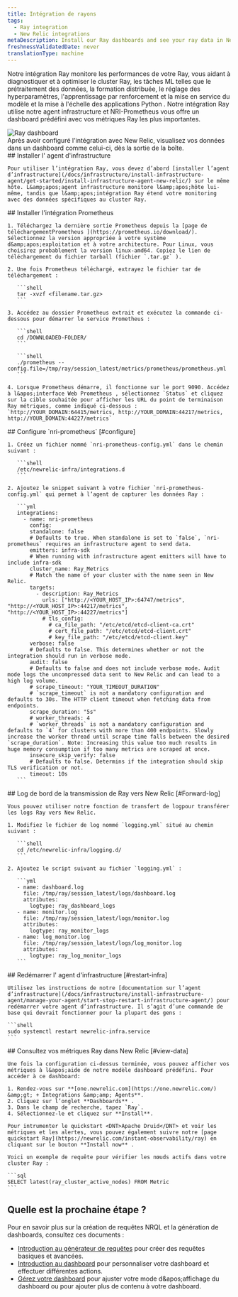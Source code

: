 ```yaml
---
title: Intégration de rayons
tags:
  - Ray integration
  - New Relic integrations
metaDescription: Install our Ray dashboards and see your ray data in New Relic.
freshnessValidatedDate: never
translationType: machine
---
```


Notre intégration Ray monitore les performances de votre Ray, vous aidant à diagnostiquer et à optimiser le cluster Ray, les tâches ML telles que le prétraitement des données, la formation distribuée, le réglage des hyperparamètres, l&apos;apprentissage par renforcement et la mise en service du modèle et la mise à l&apos;échelle des applications Python . Notre intégration Ray utilise notre agent infrastructure et NRI-Prometheus vous offre un dashboard prédéfini avec vos métriques Ray les plus importantes.

<img src="/images/infrastructure_screenshot-full_ray-dashboard.webp" title="Ray dashboard" alt="Ray dashboard" />

<figcaption>
  Après avoir configuré l&apos;intégration avec New Relic, visualisez vos données dans un dashboard comme celui-ci, dès la sortie de la boîte.
</figcaption>

<Steps>
  <Step>
    ## Installer l&apos; agent d&apos;infrastructure

    Pour utiliser l’intégration Ray, vous devez d’abord [installer l’agent d’infrastructure](/docs/infrastructure/install-infrastructure-agent/get-started/install-infrastructure-agent-new-relic/) sur le même hôte. L&amp;apos;agent infrastructure monitore l&amp;apos;hôte lui-même, tandis que l&amp;apos;intégration Ray étend votre monitoring avec des données spécifiques au cluster Ray.
  </Step>

  <Step>
    ## Installer l&apos;intégration Prometheus

    1. Téléchargez la dernière sortie Prometheus depuis la [page de téléchargementPrometheus ](https://prometheus.io/download/). Sélectionnez la version appropriée à votre système d&amp;apos;exploitation et à votre architecture. Pour Linux, vous choisirez probablement la version linux-amd64. Copiez le lien de téléchargement du fichier tarball (fichier `.tar.gz` ).

    2. Une fois Prometheus téléchargé, extrayez le fichier tar de téléchargement :

       ```shell
       tar -xvzf <filename.tar.gz>
       ```

    3. Accédez au dossier Prometheus extrait et exécutez la commande ci-dessous pour démarrer le service Prometheus :

       ```shell
       cd /DOWNLOADED-FOLDER/
       ```

       ```shell
       ./prometheus --config.file=/tmp/ray/session_latest/metrics/prometheus/prometheus.yml
       ```

    4. Lorsque Prometheus démarre, il fonctionne sur le port 9090. Accédez à l&apos;interface Web Prometheus , sélectionnez `Status` et cliquez sur la cible souhaitée pour afficher les URL du point de terminaison Ray métriques, comme indiqué ci-dessous : `http://YOUR_DOMAIN:64415/metrics, http://YOUR_DOMAIN:44217/metrics, http://YOUR_DOMAIN:44227/metrics`
  </Step>

  <Step>
    ## Configure `nri-prometheus` [#configure]

    1. Créez un fichier nommé `nri-prometheus-config.yml` dans le chemin suivant :

       ```shell
       /etc/newrelic-infra/integrations.d
       ```

    2. Ajoutez le snippet suivant à votre fichier `nri-prometheus-config.yml` qui permet à l’agent de capturer les données Ray :

       ```yml
       integrations:
         - name: nri-prometheus
           config:
           standalone: false
           # Defaults to true. When standalone is set to `false`, `nri-prometheus` requires an infrastructure agent to send data.
           emitters: infra-sdk
           # When running with infrastructure agent emitters will have to include infra-sdk
           cluster_name: Ray_Metrics
           # Match the name of your cluster with the name seen in New Relic. 
           targets:
             - description: Ray_Metrics
               urls: ["http://<YOUR_HOST_IP>:64747/metrics", "http://<YOUR_HOST_IP>:44217/metrics", "http://<YOUR_HOST_IP>:44227/metrics"]
               # tls_config:
                 # ca_file_path: "/etc/etcd/etcd-client-ca.crt"
                 # cert_file_path: "/etc/etcd/etcd-client.crt"
                 # key_file_path: "/etc/etcd/etcd-client.key"
           verbose: false
           # Defaults to false. This determines whether or not the integration should run in verbose mode.
           audit: false
           # Defaults to false and does not include verbose mode. Audit mode logs the uncompressed data sent to New Relic and can lead to a high log volume.
           # scrape_timeout: "YOUR_TIMEOUT_DURATION"
           # `scrape_timeout` is not a mandatory configuration and defaults to 30s. The HTTP client timeout when fetching data from endpoints.
           scrape_duration: "5s"
           # worker_threads: 4
           # `worker_threads` is not a mandatory configuration and defaults to `4` for clusters with more than 400 endpoints. Slowly increase the worker thread until scrape time falls between the desired `scrape_duration`. Note: Increasing this value too much results in huge memory consumption if too many metrics are scraped at once.
           insecure_skip_verify: false
           # Defaults to false. Determins if the integration should skip TLS verification or not.
           timeout: 10s
       ```
  </Step>

  <Step>
    ## Log de bord de la transmission de Ray vers New Relic [#Forward-log]

    Vous pouvez utiliser notre fonction de transfert de logpour transférer les logs Ray vers New Relic.

    1. Modifiez le fichier de log nommé `logging.yml` situé au chemin suivant :

       ```shell
       cd /etc/newrelic-infra/logging.d/
       ```

    2. Ajoutez le script suivant au fichier `logging.yml` :

       ```yml
       - name: dashboard.log
         file: /tmp/ray/session_latest/logs/dashboard.log
         attributes:
           logtype: ray_dashboard_logs
       - name: monitor.log
         file: /tmp/ray/session_latest/logs/monitor.log
         attributes:
           logtype: ray_monitor_logs
       - name: log_monitor.log
         file: /tmp/ray/session_latest/logs/log_monitor.log
         attributes:
           logtype: ray_log_monitor_logs
       ```
  </Step>

  <Step>
    ## Redémarrer l&apos; agent d&apos;infrastructure [#restart-infra]

    Utilisez les instructions de notre [documentation sur l’agent d’infrastructure](/docs/infrastructure/install-infrastructure-agent/manage-your-agent/start-stop-restart-infrastructure-agent/) pour redémarrer votre agent d’infrastructure. Il s’agit d’une commande de base qui devrait fonctionner pour la plupart des gens :

    ```shell
    sudo systemctl restart newrelic-infra.service
    ```
  </Step>

  <Step>
    ## Consultez vos métriques Ray dans New Relic [#view-data]

    Une fois la configuration ci-dessus terminée, vous pouvez afficher vos métriques à l&apos;aide de notre modèle dashboard prédéfini. Pour accéder à ce dashboard:

    1. Rendez-vous sur **[one.newrelic.com](https://one.newrelic.com/) &amp;gt; + Integrations &amp;amp; Agents**.
    2. Cliquez sur l’onglet **Dashboards** .
    3. Dans le champ de recherche, tapez `Ray`.
    4. Sélectionnez-le et cliquez sur **Install**.

    Pour intrumenter le quickstart <DNT>Apache Druid</DNT> et voir les métriques et les alertes, vous pouvez également suivre notre [page quickstart Ray](https://newrelic.com/instant-observability/ray) en cliquant sur le bouton **Install now** .

    Voici un exemple de requête pour vérifier les nœuds actifs dans votre cluster Ray :

    ```sql
    SELECT latest(ray_cluster_active_nodes) FROM Metric
    ```
  </Step>
</Steps>

## Quelle est la prochaine étape ?

Pour en savoir plus sur la création de requêtes NRQL et la génération de dashboards, consultez ces documents :

* [Introduction au générateur de requêtes](/docs/query-your-data/explore-query-data/query-builder/introduction-query-builder) pour créer des requêtes basiques et avancées.
* [Introduction au dashboard](/docs/query-your-data/explore-query-data/dashboards/introduction-dashboards) pour personnaliser votre dashboard et effectuer différentes actions.
* [Gérez votre dashboard](/docs/query-your-data/explore-query-data/dashboards/manage-your-dashboard) pour ajuster votre mode d&amp;apos;affichage du dashboard ou pour ajouter plus de contenu à votre dashboard.